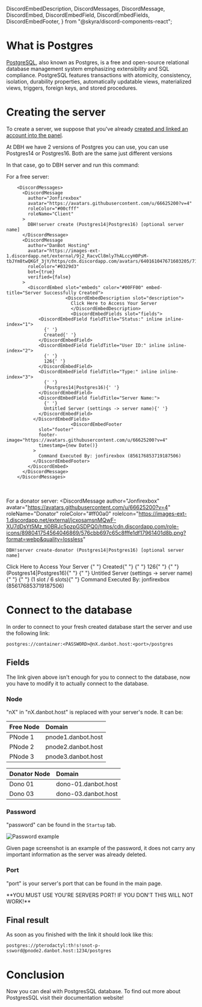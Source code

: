   DiscordEmbedDescription,
  DiscordMessages,
  DiscordMessage,
  DiscordEmbed,
  DiscordEmbedField,
  DiscordEmbedFields,
  DiscordEmbedFooter,
} from "@skyra/discord-components-react";

# What is Postgres

[PostgreSQL](https://www.postgresql.org/), also known as Postgres, is a free and open-source relational database management system emphasizing extensibility and SQL compliance. PostgreSQL features transactions with atomicity, consistency, isolation, durability properties, automatically updatable views, materialized views, triggers, foreign keys, and stored procedures.

<Redirect
  href="https://en.wikipedia.org/wiki/PostgreSQL"
  label="Source: Wikipedia"
/>

# Creating the server

To create a server, we suppose that you've already [created and linked an account into the panel](/getting-started).

At DBH we have 2 versions of Postgres you can use, you can use Postgres14 or Postgres16. Both are the same just different versions

In that case, go to DBH server and run this command:

For a free server:

        <DiscordMessages>
          <DiscordMessage
            author="Jonfirexbox"
            avatar="https://avatars.githubusercontent.com/u/66625200?v=4"
            roleColor="#00cfff"
            roleName="Client"
          >
            DBH!server create (Postgres14|Postgres16) [optional server name]
          </DiscordMessage>
          <DiscordMessage
            author="DanBot Hosting"
            avatar="https://images-ext-1.discordapp.net/external/9j2_RacvCl8mly7hALccyH0PsM-tbJYm8twQKGf_3jY/https/cdn.discordapp.com/avatars/640161047671603205/718aa5783508125a02e3b244a1bf096e.png"
            roleColor="#0329d3"
            bot={true}
            verified={false}
          >
            <DiscordEmbed slot="embeds" color="#00FF00" embed-title="Server Successfully Created">
    					  <DiscordEmbedDescription slot="description">
    						Click Here to Access Your Server
    						</DiscordEmbedDescription>
    						<DiscordEmbedFields slot="fields">
                <DiscordEmbedField fieldTitle="Status:" inline inline-index="1">
                  {' '}
                  Created{' '}
                </DiscordEmbedField>
                <DiscordEmbedField fieldTitle="User ID:" inline inline-index="2">
                  {' '}
                  126{' '}
                </DiscordEmbedField>
                <DiscordEmbedField fieldTitle="Type:" inline inline-index="3">
                  {' '}
                  (Postgres14|Postgres16){' '}
                </DiscordEmbedField>
                <DiscordEmbedField fieldTitle="Server Name:">
                  {' '}
                  Untitled Server (settings -> server name){' '}
                </DiscordEmbedField>
              </DiscordEmbedFields>
    						<DiscordEmbedFooter
                slot="footer"
                footer-image="https://avatars.githubusercontent.com/u/66625200?v=4"
                timestamp={new Date()}
              >
                Command Executed By: jonfirexbox (856176853719187506)
              </DiscordEmbedFooter>
            </DiscordEmbed>
          </DiscordMessage>
        </DiscordMessages>

<br></br>
For a donator server:
<DiscordMessages>
  <DiscordMessage
    author="Jonfirexbox"
    avatar="https://avatars.githubusercontent.com/u/66625200?v=4"
    roleName="Donator"
    roleColor="#ff00a0"
    roleIcon="https://images-ext-1.discordapp.net/external/jcxosamsnMQwF-XU7dDsYt5Mz_ti0BRJc5pzpGSDPQ0/https/cdn.discordapp.com/role-icons/898041754564046869/576cbb697c65c8fffe1df17961401d8b.png?format=webp&quality=lossless"
  >
    DBH!server create-donator (Postgres14|Postgres16) [optional server name]
  </DiscordMessage>
  <DiscordMessage
    author="DanBot Hosting"
    avatar="https://images-ext-1.discordapp.net/external/9j2_RacvCl8mly7hALccyH0PsM-tbJYm8twQKGf_3jY/https/cdn.discordapp.com/avatars/640161047671603205/718aa5783508125a02e3b244a1bf096e.png"
    roleColor="#0329d3"
    bot={true}
    verified={false}
  >
    <DiscordEmbed
      slot="embeds"
      color="#00FF00"
      embed-title="Server Successfully Created"
    >
      <DiscordEmbedDescription slot="description">
        Click Here to Access Your Server
      </DiscordEmbedDescription>
      <DiscordEmbedFields slot="fields">
        <DiscordEmbedField fieldTitle="Status:" inline inline-index="1">
          {" "}
          Created{" "}
        </DiscordEmbedField>
        <DiscordEmbedField fieldTitle="User ID:" inline inline-index="2">
          {" "}
          126{" "}
        </DiscordEmbedField>
        <DiscordEmbedField fieldTitle="Type:" inline inline-index="3">
          {" "}
          (Postgres14|Postgres16){" "}
        </DiscordEmbedField>
        <DiscordEmbedField fieldTitle="Server Name:">
          {" "}
          Untitled Server (settings -> server name){" "}
        </DiscordEmbedField>
        <DiscordEmbedField fieldTitle="Slots Used:">
          {" "}
          (1 slot / 6 slots){" "}
        </DiscordEmbedField>
      </DiscordEmbedFields>
      <DiscordEmbedFooter
        slot="footer"
        footer-image="https://avatars.githubusercontent.com/u/66625200?v=4"
        timestamp={new Date()}
      >
        Command Executed By: jonfirexbox (856176853719187506)
      </DiscordEmbedFooter>
    </DiscordEmbed>
  </DiscordMessage>
</DiscordMessages>

# Connect to the database

In order to connect to your fresh created database start the server and use the following link:

```text
postgres://container:<PASSWORD>@nX.danbot.host:<port>/postgres
```

## Fields

The link given above isn't enough for you to connect to the database, now you have to modify it to actually connect to the database.

### Node

"nX" in "nX.danbot.host" is replaced with your server's node. It can be:

| Free Node | Domain             |
| :-------- | :----------------- |
| PNode 1   | pnode1.danbot.host |
| PNode 2   | pnode2.danbot.host |
| PNode 3   | pnode3.danbot.host |

| Donator Node | Domain              |
| :----------- | :------------------ |
| Dono 01      | dono-01.danbot.host |
| Dono 03      | dono-03.danbot.host |

### Password

"password" can be found in the `Startup` tab.

![Password example](/content/databases/postgres.png)

<Tip>
  Given page screenshot is an example of the password, it does not carry any
  important information as the server was already deleted.
</Tip>

### Port

"port" is your server's port that can be found in the main page.

<Tip>
  **YOU MUST USE YOU'RE SERVERS PORT! IF YOU DON'T THIS WILL NOT WORK!**
</Tip>

## Final result

As soon as you finished with the link it should look like this:

```text
postgres://pterodactyl:th!s!snot-p-ssword@pnode2.danbot.host:1234/postgres
```

# Conclusion

Now you can deal with PostgresSQL database. To find out more about PostgresSQL visit their documentation website!

<Redirect href="https://www.postgresql.org/docs/" label="PostgresSQL Docs" />
